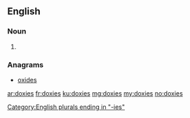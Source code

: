 ==English==

===Noun===
{{head|en|noun plural form}}

# {{plural of|doxy|lang=en}}

===Anagrams===
* [[oxides#English|oxides]]

[[Category:English plurals ending in "-ies"]]

[[ar:doxies]]
[[fr:doxies]]
[[ku:doxies]]
[[mg:doxies]]
[[my:doxies]]
[[no:doxies]]